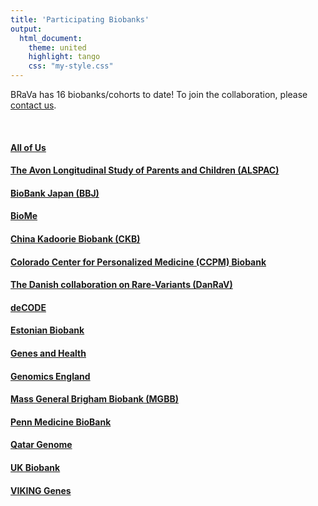 ```yaml
---
title: 'Participating Biobanks'
output: 
  html_document:
    theme: united
    highlight: tango
    css: "my-style.css"
---
```


BRaVa has 16 biobanks/cohorts to date! To join the collaboration, please [contact us](mailto:bravaconsortium@gmail.com).

<br>

<div class="well">

#### [All of Us](https://allofus.nih.gov/)

#### [The Avon Longitudinal Study of Parents and Children (ALSPAC)](http://www.bristol.ac.uk/alspac/)

#### [BioBank Japan (BBJ)](https://biobankjp.org/en/)

#### [BioMe](https://icahn.mssm.edu/research/ipm/programs/biome-biobank)

#### [China Kadoorie Biobank (CKB)](https://www.ckbiobank.org/site/)

#### [Colorado Center for Personalized Medicine (CCPM) Biobank](https://medschool.cuanschutz.edu/cobiobank)

#### [The Danish collaboration on Rare-Variants (DanRaV)](https://ikm.ku.dk)

#### [deCODE](https://www.decode.com/)

#### [Estonian Biobank](https://genomics.ut.ee/en/content/estonian-biobank)

#### [Genes and Health](https://www.genesandhealth.org/)

#### [Genomics England](https://www.genomicsengland.co.uk/)

#### [Mass General Brigham Biobank (MGBB)](https://biobank.massgeneralbrigham.org/)

#### [Penn Medicine BioBank](https://pmbb.med.upenn.edu/)

#### [Qatar Genome](https://www.qatargenome.org.qa/)

#### [UK Biobank](https://www.ukbiobank.ac.uk/)

#### [VIKING Genes](https://www.ed.ac.uk/viking)
</div>
